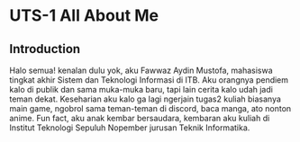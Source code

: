 # UTS-1 All About Me

## **Introduction**

Halo semua! kenalan dulu yok, aku Fawwaz Aydin Mustofa, mahasiswa tingkat akhir Sistem dan Teknologi Informasi di ITB. Aku orangnya pendiem kalo di publik dan sama muka-muka baru, tapi lain cerita kalo udah jadi teman dekat. Keseharian aku kalo ga lagi ngerjain tugas2 kuliah biasanya main game, ngobrol sama teman-teman di discord, baca manga, ato nonton anime.  Fun fact, aku anak kembar bersaudara, kembaran aku kuliah di Institut Teknologi Sepuluh Nopember jurusan Teknik Informatika.
